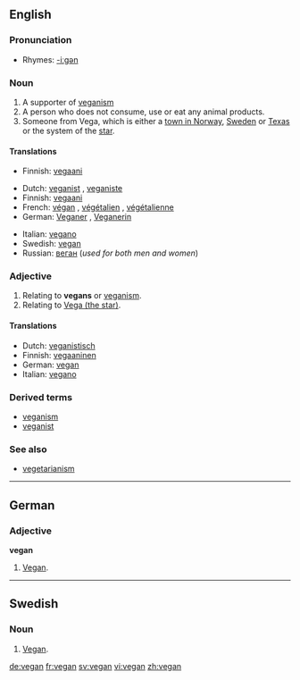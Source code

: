 {{wikipedia}}
==English==

===Pronunciation===
*Rhymes: [[Rhymes:English:-iːɡən|-iːɡən]]

===Noun===
{{en-noun}}
# A supporter of [[veganism]]
# A person who does not consume, use or eat any animal products.
# Someone from Vega, which is either a [[w:Vega, Norway|town in Norway]], [[w:Vega, Haninge, Sweden|Sweden]] or [[w:Vega, Texas|Texas]] or the system of the [[w:Vega|star]].

====Translations====
{{trans-top|supporter of veganism}}
*Finnish: [[vegaani]]
{{trans-bottom}}

{{trans-top|person who consumes no animal products}}
*Dutch: [[veganist]] {{m}}, [[veganiste]] {{f}}
*Finnish: [[vegaani]]
*French: [[végan]] {{m}}, [[végétalien]] {{m}}, [[végétalienne]] {{f}}
*German: [[Veganer]] {{m}}, [[Veganerin]] {{f}}
{{trans-mid}}
*Italian: [[vegano]] {{m}}
*Swedish: [[vegan#Swedish|vegan]]
*Russian: [[веган]] {{m}} (''used for both men and women'')
{{trans-bottom}}

===Adjective===
{{en-adj|-}}

# Relating to '''vegans''' or [[veganism]].
# Relating to [[w:Vega|Vega (the star)]].

====Translations====
{{trans-top|relating to vegans or veganism}}
*Dutch: [[veganistisch]] 
*Finnish: [[vegaaninen]]
*German: [[#German|vegan]]
*Italian: [[vegano]] 
{{trans-mid}}
{{trans-bottom}}

===Derived terms===
*[[veganism]]
*[[veganist]]

===See also===
*[[vegetarianism]]

----
==German==
===Adjective===
'''vegan'''

# [[#English|Vegan]].

----
==Swedish==
===Noun===
{{sv-noun-reg-r-c|2=vegane}}

# [[#English|Vegan]].

[[de:vegan]]
[[fr:vegan]]
[[sv:vegan]]
[[vi:vegan]]
[[zh:vegan]]